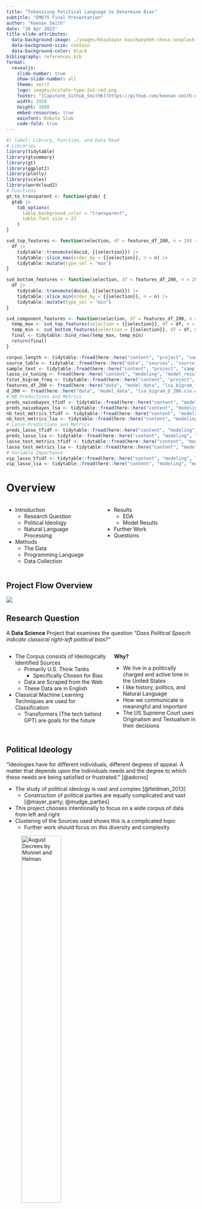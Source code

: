 ---
title: "Tokenizing Political Language to Determine Bias"
subtitle: "EM675 Final Presentation"
author: "Keenan Smith"
date: "26 Apr 2023"
title-slide-attributes: 
  data-background-image: ./images/khashayar-kouchpeydeh-chess-unsplash.jpg
  data-background-size: contain
  data-background-color: black
bibliography: references.bib
format:
  revealjs:
    slide-number: true
    show-slide-number: all
    theme: serif
    logo: images/ncstate-type-2x2-red.png
    footer: "[Capstone_Github_SmithK](https://github.com/keenan-smith-data/political-sentiment)"
    width: 1920
    height: 1080
    embed-resources: true
    mainfont: Roboto Slab
    code-fold: true
---

```{r}
#| label: Library, Function, and Data Read
# Libraries
library(tidytable)
library(gtsummary)
library(gt)
library(ggplot2)
library(plotly)
library(scales)
library(wordcloud2)
# Functions
gt_to_transparent <- function(gtab) {
  gtab |>
    tab_options(
      table.background.color = "transparent",
      table.font.size = 22
    )
}

svd_top_features <- function(selection, df = features_df_200, n = 20) {
  df |>
    tidytable::transmute(docid, {{selection}}) |>
    tidytable::slice_max(order_by = {{selection}}, n = n) |>
    tidytable::mutate(type_sel = "max")
}

svd_bottom_features <- function(selection, df = features_df_200, n = 20) {
  df |>
    tidytable::transmute(docid, {{selection}}) |>
    tidytable::slice_min(order_by = {{selection}}, n = n) |>
    tidytable::mutate(type_sel = "min")
}

svd_component_features <- function(selection, df = features_df_200, n = 20) {
  temp_max <- svd_top_features(selection = {{selection}}, df = df, n = n)
  temp_min <- svd_bottom_features(selection = {{selection}}, df = df, n = n)
  final <- tidytable::bind_rows(temp_max, temp_min)
  return(final)
}

corpus_length <- tidytable::fread(here::here("content", "project", "sample_data", "corpus_length_filtered.csv"))
source_table <- tidytable::fread(here::here("data", "sources", "source_table.csv"))
sample_text <- tidytable::fread(here::here("content", "project", "sample_data", "sample_corpus.csv"))
lasso_cv_tuning <- fread(here::here("content", "modeling", "model_results", "lasso_rs_metrics_tfidf_bigrams_4k.csv"))
tstat_bigram_freq <- tidytable::fread(here::here("content", "project", "sample_data", "tstat_freq_bigram.csv"))
features_df_200 <- fread(here::here("data", "model_data", "lsa_bigram_features_200.csv.gz"))
d_200 <- fread(here::here("data", "model_data", "lsa_bigram_D_200.csv.gz"))
# NB Predictions and Metrics
preds_naivebayes_tfidf <- tidytable::fread(here::here("content", "modeling", "model_results", "naivebayes_test_predictions_tfidf.csv"))
preds_naivebayes_lsa <- tidytable::fread(here::here("content", "modeling", "model_results", "naivebayes_test_predictions_lsa.csv"))
nb_test_metrics_tfidf <- tidytable::fread(here::here("content", "modeling", "model_results","naivebayes_test_metrics_tfidf.csv"))
nb_test_metrics_lsa <- tidytable::fread(here::here("content", "modeling", "model_results","naivebayes_test_metrics_lsa.csv"))
# Lasso Predictions and Metrics
preds_lasso_tfidf <- tidytable::fread(here::here("content", "modeling", "model_results", "lasso_test_predictions_tfidf.csv"))
preds_lasso_lsa <- tidytable::fread(here::here("content", "modeling", "model_results", "lasso_test_predictions_lsa.csv"))
lasso_test_metrics_tfidf <- tidytable::fread(here::here("content", "modeling", "model_results","lasso_test_metrics_tfidf.csv"))
lasso_test_metrics_lsa <- tidytable::fread(here::here("content", "modeling", "model_results","lasso_test_metrics_lsa.csv"))
# Variable Importance
vip_lasso_tfidf <- tidytable::fread(here::here("content", "modeling", "model_results", "lasso_variable_importance_tfidf.csv"))
vip_lasso_lsa <- tidytable::fread(here::here("content", "modeling", "model_results", "lasso_variable_importance_lsa.csv"))
```

# Overview

:::: {.columns}

::: {.column width="50%"}

-   Introduction
    -   Research Question
    -   Political Ideology
    -   Natural Language Processing
-   Methods
    -   The Data
    -   Programming Language
    -   Data Collection

:::

::: {.column width="50%"}

-   Results
    -   EDA
    -   Model Results
-   Further Work
-   Questions

:::

::::

## Project Flow Overview

![](./images/pol_lang_chart3.png){fig-align="center"}

## Research Question

A **Data Science** Project that examines the question *"Does Political Speech indicate classical right-left political bias?"*

:::: {.columns}

::: {.column width="55%"}

- The Corpus consists of Ideologically Identified Sources
  - Primarily U.S. Think Tanks
    - Specifically Chosen for Bias
  - Data are Scraped from the Web
  - These Data are in English
- Classical Machine Learning Techniques are used for Classification
  - Transformers (The tech behind GPT) are goals for the future

:::

::: {.column width="45%"}

**Why?**

- We live in a politically charged and active time in the United States
- I like history, politics, and Natural Language
- How we communicate is meaningful and important
- The US Supreme Court uses Originalism and Textualism in their decisions

:::

::::

## Political Ideology

"Ideologies have for different individuals, different degrees of appeal. A matter that depends upon the individuals needs and the degree to which these needs are being satisfied or frustrated." [@adorno]

::: {.incremental}

- The study of political ideology is vast and complex [@feldman_2013]
  - Construction of political parties are equally complicated and vast [@mayer_party; @mudge_parties]
- This project chooses intentionally to focus on a wide corpus of data from left and right
- Clustering of the Sources used shows this is a complicated topic
  - Further work should focus on this diversity and complexity
  
:::

![August Decrees by Monnet and Helman](./images/august-decrees-15925.jpg){width=50%}

## Natural Language Processing

"the application of computer science to the **analysis, synthesis, and comprehension"** of written and spoken language" (Oxford Dictionary)

:::: {.columns}

::: {.column width="55%"}

- Mixing Data Science and how we use Natural Language
- NLP use linguistic tools to build *features* out of language
- These features are then transformed into mathematical vectors in order to model
  - Tokens (units of language)
    - Characters, Words, n-grams, Sentences, Paragraphs
  - Term Frequency
  - Term Frequency Inverse Document Frequency (Tf-idf)
  - Embeddings (not used in this project)
  
:::

::: {.column width="45%"}

![Credit: Xoriant](images/nlp_picture.png)
:::

::::

- There are many other applications such as sentiment analysis and topic modeling to name a few

# {background-image="./images/pol_lang_methods.png"}

## Sources

```{r}
#| echo: false
#| label: Source Table

source_table |>
  tidytable::rename("Article Source" = art_source,
                    "Short Source" = short_source,
                    "Source Bias" = source_bias) |>
  gt() |>
  tab_header(
    title = md("**Source Table**"),
    subtitle = "Selected based on Data Availiability and Ease of Access"
  ) |>
  tab_footnote(
    footnote = md('Libertarian are grouped with Right-Wing Reference: Jones, Robert P, Daniel Cox, and Juhem Navarro-Rivera. 2013. “In Search of Libertarians in America.” PRRI. 2013. http://www.prri.org/research/2013-american-valuessurvey/.'),
    locations = cells_body(columns = "Article Source", rows = 2)
  ) |>
  gtExtras::gt_theme_538() |>
  tab_options(
    table.background.color = "transparent",
    table.font.size = 16
  )
```

## The Data

:::: {.columns}

::: {.column width="65%"}
- Bias
  - Selected Data Sources on Availability of Data
  - Trimmed as much as reasonably practical from Large Sources
  - Stopwords chosen based on EDA and Early Models
- Data Integrity
  - Data Scraped Straight Into SQL Database
  - Strict Type Adherence
  - Uniqueness of Links Checked through Final Corpus selection
  - No Text, No Input into DB

:::

::: {.column width="35%"}

- Metadata
  - Article Link `art_link` 
    - VARCHAR
  - Article Date `art_date` 
    - DATE
  - Article Author(s) `art_author` 
    - VARCHAR
  - Article Source `art_source` 
    - VARCHAR
  - Article Bias `art_bias` 
    - VARCHAR
- Data
  - Text 
    - VARCHAR

:::

::::

## Data Sample {.scrollable}

```{r}
#| label: Sample Text
sample_text |>
  gt() |>
  gtExtras::gt_theme_538() |>
  gt_to_transparent()
```

## Length of Text Analysis

```{r}
#| label: Length of Text Analysis
corpus_length |>
  select(source_bias, length_text) |>
  tbl_summary(by = source_bias,
    type = all_continuous() ~ "continuous2",
    statistic = all_continuous() ~ c(
      "{N_nonmiss}",
      "{median} ({p25}, {p75})",
      "{min}, {max}",
      "{sd}",
      "{sum}"
    )) |>
    as_gt() |>
    gtExtras::gt_theme_538() |>
    gtExtras::gt_highlight_rows(rows = 6) |>
    gt_to_transparent()
```

```{r}
theme_gtsummary_compact()
corpus_length |>
  select(art_source, length_text) |>
  tbl_summary(
    by = art_source,
    label = length_text ~ "Length of Text",
    type = all_continuous() ~ "continuous2",
    statistic = all_continuous() ~ c(
      "{N_nonmiss}",
      "{median} ({p25}, {p75})",
      "{min}, {max}",
      "{sd}",
      "{sum}"
    )) |>
    as_gt() |>
    gtExtras::gt_theme_538() |>
    gtExtras::gt_highlight_rows(rows = 6) |>
    gt_to_transparent()
```


## Process

![Technical Flow Chat](Flow Chart.drawio.png)

## Corpus Cleaning

- The Corpus is tokenized using the Quanteda framework of libraries
  = Bigrams were chosen due to their ability to contain more lexical scope information
  - Symbols, Numbers, and common Stopwords were excluded from the Corpus
  - Specific Stopwords were chosen via EDA and early LASSO Classification
    - Many of these are leftover web artifacts from scraping being an imperfect science
    - Others are common terms used in articles 
    - Lastly, proper nouns specific to certain think tanks (Organization Names, Sponsors)
    - Below is a sample of some of the removed bigrams

```{.r}
bigram_stopterms_post_write <- c("new_york", "american_progress", "en_el", "de_los", "de_la", "la_de", "en_las", "en_la", "de_las", "see_also", "right_right",
 "left_left", "getty_images", "world_week", "solely_author", "please_see", "topic_please", "senior_american", "associate_director", "team_american", "solely_expressed",
  "douglas_sarah", "roe_economic", "resident_american", "allison_foreign", "pdf_read", "opinions_expressed", "international_scholars", "sarah_allison", "thomas_roe", 
  "never_ways", "emphasis_added", "article_published", "newsletter_never", "expressed_solely", "report_pdf", "michael_barone", "thatcher_freedom", "margaret_thatcher", 
  "policy_team", "special_assistant", "see_graph", "read_full", "et_al", "one_two", "tell_us", "looks_like", "may_well", "may_also", "just_like", "tells_us", 
  "full_report", "full_article", "bergman_group", "reflect_views", "asia_program", "locked_priority", "priority_medium", "gte_mso", "e_t", "t_r", "r_e", "t_e", "r_r", 
  "que_el", "con_el", "el_de", "que_la", "de_que", "en_los", "read_whole", "views_kennan", "new_content", "author_article", "read_entire", "author_reflect", "front_page", 
  "article_first", "expressed_article", "agreeing_recieve", "delivered_inbox", "copied_directly", "latest_cfr", "policy_stories", "source_analysis", "digest_lately", 
  "address_view","stories_week", "weekly_digest", "original_analyses", "also_agreeing", "news_brief", "use_view", "week_featuring", "inbox_morning", "featuring_briefs", 
  "briefs_opinions", "opinions_explainers", "explainers_every", "friday_url", "url_address", "view_newsletters", "newsletters_news", "analysis_delivered", 
  "morning_weekdays", "weekdays_think", "health_curation", "curation_original", "analyses_visualizations", "visualizations_commentaries", "commentaries_examining", 
  "examining_debates", "worldwide_weekly", "weekly_entering", "entering_clicking", "clicking_subscribe", "subscribe_agreeing", "recieve_announcements", 
  "well_invitations", "agreeing_privacy", "view_newsletters", "agreeing_receive", "receive_announcements", "privacy_policy")

```

## Data Vectorization

- Corpus is Large consisting of 148,703 documents

::: {.incremental}

- Two Data Vectorization Techniques
  - Term Frequency - Inverse Document Frequency (tf-idf)
    - 4000 predictors chosen based on Frequency, vectorized using TF-IDF
  - Latent Semantic Analysis
    - 10,000 predictors dimensionally reduced to 200 using Singular Value Decomposition

- The Data are split 75/25 stratifying on bias
  - 111,526 documents in the training set
  - 37,177 documents in the testing set
  - Random Seed state is set to 2023 in every model for reproducibility
  
:::

## Models

Models were chosen for their use in Text Classification Best Practices and computational efficiency

:::: {.columns}

::: {.column width="45%"}

**Naive Bayes Classifier**

::: {.incremental}

  - A simple classifier that applies the Bayes Thereom to predictors
  - Assume within *kth* class, the *p* predictors are independent [@islr]
  - $Pr(Y = k | X = x) = \frac{\pi_i * f_k(x) = f_{k1}(x_1) * \dots * f_{kp}}{\sum^K_{k=1} \pi_l * f_{l1}(x_1) * \dots * f_{lp}}$
  - Generally good in Spam Detection situation where words appear less in one than the other

:::

:::

::: {.column width="45%"}

**LASSO Logistic Regression**

::: {.incremental}
  - Regularized Linear Regression that minimizes $\lambda$ value 
    - In Statistics/Linear Algebra, the LASSO uses an $\ell_1$ penalty
  - Performs Feature Selection on the Linear Model
  - With close ties to Linear Regression, predictor effects are easier to understand
  - $Pr(Y_i=1|X_i) = {\frac{exp(\beta_0 + \beta_1X_i + \beta_2X_2 + \dots + \beta_jX_i))}{1 + exp (\beta_0 + \beta_1X_i + \beta_2X_2 + \dots + \beta_jX_i}} + \lambda|\beta|_1$
    - Where $|\beta|_1 = \sum\limits_{j=1}^{p}|\beta|_j$.

:::

:::

::::

## Model Optimization {.scrollable}

- Cross Validation

  - 10 Fold Cross Validation is Utilized to Optimize Models
  - Best $\lambda$ is chosen based on ROC AUC [@smltar]

```{.r}
lambda_grid <- grid_regular(penalty(), levels = 10)
class_metrics <- metric_set(sens, spec, recall, precision, f_meas, accuracy, roc_auc, pr_auc)
tune_rs <- tune_grid(
  tune_wf,
  bigram_folds,
  grid = lambda_grid,
  metrics = class_metrics
)

chosen_auc <- tune_rs |>
  select_best(metric = "roc_auc")
final_lasso <- finalize_workflow(tune_wf, chosen_auc)
```

```{r}
#| label: lambda Optimization
lasso_cv_tuning |>
  select(penalty, .metric, mean) |>
  pivot_wider(names_from = .metric,
              values_from = mean) |>
  arrange(-roc_auc) |>
  rename("Lambda" = penalty,
         "Accuracy" = accuracy,
         "F Score" = f_meas,
         "Area Under Precision" = pr_auc,
         "Precision" = precision,
         "Recall" = recall,
         "ROC AUC" = roc_auc,
         "Sensitivity" = sens,
         "Specificity" = spec) |>
  gt() |>
  tab_header(
    title = md("**Classification Metric Set**"),
    subtitle = "Using ROC AUC to Select Best Model"
  ) |>
  tab_source_note(source_note = md("Reference: Hvitfeldt, E., and J. Silge. 2022. *Supervised Machine Learning for Text Analysis in R.* 1st ed. Data Science Series. CRC Press.")) |>
  fmt_number(columns = 1, decimals = 6) |>
  fmt_number(columns = 2:9, decimals = 3) |>
  gtExtras::gt_theme_538() |>
  gtExtras::gt_highlight_rows(rows = 1,
                              fill = "lightgrey",
                              bold_target_only = TRUE,
                              target_col = "Lambda") |>
  gtExtras::gt_color_rows(c(2,7), palette = "ggsci::blue_material") |>
  gt_to_transparent()
```

# {background-image="./images/pol_lang_results.png"}

```{r}
#| label: Histogram Creation
histogram_bias <- ggplot(corpus_length, aes(x = length_text, fill = source_bias, color = source_bias)) +
  geom_histogram(alpha = 0.5, position = "identity") +
  scale_x_log10(n.breaks = 16, labels = label_number(scale_cut = cut_short_scale())) +
  scale_y_continuous(n.breaks = 10, labels = label_number(scale_cut = cut_short_scale())) +
  scale_color_manual(values = c("left-wing" = "blue",
                                "right-wing" = "red")) +
  scale_fill_manual(values = c("left-wing" = "blue",
                                "right-wing" = "red")) +
  labs(x = "Number of Characters (log-scale)",
       y = "Number of Documents") +
  ggthemes::theme_clean(base_size = 18) +
  theme(rect = element_rect(fill = "transparent"))

histogram_source <- ggplot(corpus_length, aes(x = length_text, fill = short_source, color = short_source)) +
  geom_histogram(alpha = 0.5, position = "identity") +
  scale_x_log10(n.breaks = 5, labels = label_number(scale_cut = cut_short_scale())) +
  scale_y_continuous(n.breaks = 5, labels = label_number(scale_cut = cut_short_scale())) +
  labs(x = "Number of Characters (log-scale)",
       y = "Number of Documents") +
  facet_wrap(~ short_source, scales = "free") +
  ggthemes::theme_clean(base_size = 16) +
  theme(rect = element_rect(fill = "transparent"))
```

## Bias Histogram

```{r}
#| label: Bias Histogram Plotly
ggplotly(histogram_bias, width = 1800, height = 1000)
```

## Source Histogram

```{r}
#| label: Source Histogram Plotly
ggplotly(histogram_source, width = 1800, height = 1000)
```

## Left-Wing Bigrams

```{r}
#| label: Bigrams
left_bigram_freq <- subset(tstat_bigram_freq, group == "left-wing")
right_bigram_freq <- subset(tstat_bigram_freq, group == "right-wing")
```

```{r}
#| label: Left Wing Wordcloud
#| fig-height: 10
#| fig-width: 20
#| fig-align: center
wordcloud2(left_bigram_freq, size = 1.5, color = pals::ocean.thermal(100), minRotation = pi/6, maxRotation = pi/6, rotateRatio = 1, backgroundColor = "transparent")
```

## Right-Wing Bigrams

```{r}
#| label: Right Wing Wordcloud
#| fig-height: 10
#| fig-width: 20
#| fig-align: center
wordcloud2(right_bigram_freq, size = 1.5, color = pals::ocean.oxy(100), minRotation = -pi/6, maxRotation = -pi/6, rotateRatio = 1, backgroundColor = "transparent")
```

## Latent Semantic Analysis

::: {.incremental}

- Text Data are Largely Sparse and Highly Dimensional (lots of zeros, lots of features) [@smltar; @latent_medium] 
- Dimensional Reduction is a Common Unsupervised Learning Method to Reduce the # of Features while trading for some loss of information [@islr]
- LSA utilizes Truncated Singular Value Decomposition
  - Every Matrix can be Split into Three Component Matrices using Linear Algebra
  - $A_{mxn} = U_{mxr}S_{rxr}V_{nxr}^T$ [@svd_math]
    - $m$ are the documents, $n$ are the features, $r$ are the components
  - Mathematically Similar to Principal Components Analysis
  - More flexible and can use Sparse Matrices
- LSA groups mathematically similar features together semantically 
- 200 *components* were chosen for Ease of Computation
  - Some information is lost, but some insight is gained into semantically similar combinations
  
:::
  
## Component Variance Explained

```{r}
d_200 <- d_200 |>
  mutate(num = 1:200,
         percent_variability = d^2/sum(d^2)*100,
         cum_per_variability = cumsum(d^2)/sum(d^2)*100)

percent_var <- ggplot(d_200, aes(x = num, y = percent_variability, fill = num)) +
  geom_col() +
  scale_x_continuous(n.breaks = 10, labels = label_number(scale_cut = cut_short_scale()), limits = c(1, 200)) +
  scale_y_continuous(n.breaks = 10, labels = label_percent(scale = 1)) +
  labs(y = "Percent Variability Explained",
       x = "Number of Components") +
  ggthemes::theme_clean(base_size = 18) +
  theme(rect = element_rect(fill = "transparent"),
        legend.position = "none")

cum_percent <- ggplot(d_200, aes(x = num, y = cum_per_variability)) +
  geom_line(linewidth = 1.5, color = "midnightblue") +
  scale_x_continuous(n.breaks = 10, labels = label_number(scale_cut = cut_short_scale()), limits = c(1, 200)) +
  scale_y_continuous(n.breaks = 10, labels = label_percent(scale = 1)) +
  labs(y = "Cumulative Percent Variability Explained",
       x = "Number of Components") +
  ggthemes::theme_clean(base_size = 18) +
  theme(rect = element_rect(fill = "transparent"),
        legend.position = "none")
```

```{r}
ggplotly(percent_var, width = 1800, height = 1000)
```

## Cumulative Variability Explained

```{r}
ggplotly(cum_percent, width = 1800, height = 1000)
```


## Latent Semantic Analysis Component 1

```{r}
#| label: Component 1
component1_features <- svd_component_features(component1, features_df_200, n = 20)
c1 <- component1_features |>
  mutate(name = forcats::fct_reorder(docid, desc(component1))) |>
  ggplot(aes(component1, name)) +
    facet_grid(~ type_sel, scales = "free") +
    geom_col(aes(fill = type_sel)) +
    ggthemes::theme_clean(base_size = 18) +
    theme(rect = element_rect(fill = "transparent"))

ggplotly(c1, width = 1800, height = 1000)
```

## Latent Semantic Analysis Component 68

```{r}
#| label: Component 68
component68_features <- svd_component_features(component68, features_df_200, n = 20)
c68 <- component68_features |>
  mutate(name = forcats::fct_reorder(docid, desc(component68))) |>
  ggplot(aes(component68, name)) +
    facet_grid(~ type_sel, scales = "free") +
    geom_col(aes(fill = type_sel)) +
    ggthemes::theme_clean(base_size = 18) +
    theme(rect = element_rect(fill = "transparent"))

ggplotly(c68, width = 1800, height = 1000)
```

## Latent Semantic Analysis Component 86

```{r}
#| label: Component 86
component86_features <- svd_component_features(component86, features_df_200, n = 20)
c86 <- component86_features |>
  mutate(name = forcats::fct_reorder(docid, desc(component86))) |>
  ggplot(aes(component86, name)) +
    facet_grid(~ type_sel, scales = "free") +
    geom_col(aes(fill = type_sel)) +
    ggthemes::theme_clean(base_size = 18) +
    theme(rect = element_rect(fill = "transparent"))

ggplotly(c86, width = 1800, height = 1000)
```

## Latent Semantic Analysis Component 108

```{r}
#| label: Component 108
component108_features <- svd_component_features(component108, features_df_200, n = 20)
c108 <- component108_features |>
  mutate(name = forcats::fct_reorder(docid, desc(component108))) |>
  ggplot(aes(component108, name)) +
    facet_grid(~ type_sel, scales = "free") +
    geom_col(aes(fill = type_sel)) +
    ggthemes::theme_clean(base_size = 18) +
    theme(rect = element_rect(fill = "transparent"))

ggplotly(c108, width = 1800, height = 1000)
```

## Naive Bayes Model Results

::: {.panel-tabset}

### Tab A (tfidf)

:::: {.columns}

::: {.column width="55%"}

- 4000 of the Most Frequent Bigrams Selected

```{r}
#| label: Naive Bayes Tfidf Metrics
nb_test_metrics_tfidf |>
  select(.metric, .estimate) |>
  pivot_wider(names_from = .metric,
              values_from = .estimate) |>
  rename("Accuracy" = accuracy,
         "F Score" = f_meas,
         "Area Under Precision" = pr_auc,
         "Precision" = precision,
         "Recall" = recall,
         "ROC AUC" = roc_auc,
         "Sensitivity" = sens,
         "Specificity" = spec) |>
  gt() |>
  fmt_number(decimals = 3) |>
  tab_header(
    title = md("**Classification Metric Naive Bayes tfidf**"),
    subtitle = "Using ROC AUC to Select Best Model"
  ) |>
  tab_source_note(source_note = md("Reference: Hvitfeldt, E., and J. Silge. 2022. *Supervised Machine Learning for Text Analysis in R.* 1st ed. Data Science Series. CRC Press.")) |>
  gtExtras::gt_color_rows(c(6:7), palette = "ggsci::blue_material") |>
  gtExtras::gt_theme_538() |>
  gt_to_transparent()
```

```{r}
#| label: Naive Bayes tfidf Conf Mat
nb_tfidf_confmat <- preds_naivebayes_tfidf |>
  mutate(.pred_class = as.factor(.pred_class) |> forcats::fct_expand("left-wing") |> forcats::fct_relevel(c("left-wing", "right-wing")),
         source_bias = as.factor(source_bias) |> forcats::fct_relevel(c("left-wing", "right-wing"))
         ) |>
  yardstick::conf_mat(source_bias, .pred_class)

nb_tfidf_confmat_df <- as_tidytable(nb_tfidf_confmat$table) |>
  mutate(Prediction = as.factor(Prediction) |> forcats::fct_relevel(c("right-wing", "left-wing")),
         Truth = as.factor(Truth) |> forcats::fct_relevel(c("left-wing", "right-wing"))
         )

nb_tfidf_confmat_df |>
  ggplot(mapping = aes(x = Truth, y = Prediction)) +
    geom_tile(aes(fill = N), colour = "white") +
    geom_text(aes(label = N)) +
    scale_fill_gradient(low="white", high="#009194") +
    ggthemes::theme_clean(base_size = 18) +
    theme(legend.position = "none",
    rect = element_rect(fill = "transparent",
                        color = "transparent"))
```

:::

::: {.column width="45%"}

```{r}
#| label: Naive Bayes tfidf ROC Plot
#| fig-height: 8
#| fig-width: 8
preds_naivebayes_tfidf |>
  mutate(.pred_class = as.factor(.pred_class),
         source_bias = as.factor(source_bias) ) |>
  yardstick::roc_curve(source_bias, `.pred_left-wing`) |>
  ggplot(aes(x = 1 - specificity, y = sensitivity)) +
  geom_line(linewidth = 1.5, color = "midnightblue") +
  geom_abline(
    lty = 2, alpha = 0.5,
    color = "gray50",
    linewidth = 1.2
  ) +
  ggthemes::theme_clean(base_size = 18) +
  theme(rect = element_rect(fill = "transparent"))
```

:::

::::

### Tab B (LSA)

:::: {.columns}

::: {.column width="55%"}

```{r}
#| label: Naive Bayes lsa Metrics
nb_test_metrics_lsa |>
  select(.metric, .estimate) |>
  pivot_wider(names_from = .metric,
              values_from = .estimate) |>
  rename("Accuracy" = accuracy,
         "F Score" = f_meas,
         "Area Under Precision" = pr_auc,
         "Precision" = precision,
         "Recall" = recall,
         "ROC AUC" = roc_auc,
         "Sensitivity" = sens,
         "Specificity" = spec) |>
  gt() |>
  fmt_number(decimals = 3) |>
  tab_header(
    title = md("**Classification Metric Naive Bayes LSA**"),
    subtitle = "Using ROC AUC to Select Best Model"
  ) |>
  tab_source_note(source_note = md("Reference: Hvitfeldt, E., and J. Silge. 2022. *Supervised Machine Learning for Text Analysis in R.* 1st ed. Data Science Series. CRC Press.")) |>
  gtExtras::gt_color_rows(c(6:7), palette = "ggsci::blue_material") |>
  gtExtras::gt_theme_538() |>
  gt_to_transparent()
```

```{r}
#| label: Naive Bayes LSA Conf Mat
nb_lsa_confmat <- preds_naivebayes_lsa |>
  mutate(.pred_class = as.factor(.pred_class) |> forcats::fct_relevel(c("left-wing", "right-wing")),
         source_bias = as.factor(source_bias) |> forcats::fct_relevel(c("left-wing", "right-wing"))
         ) |>
  yardstick::conf_mat(source_bias, .pred_class)

nb_lsa_confmat_df <- as_tidytable(nb_lsa_confmat$table) |>
  mutate(Prediction = as.factor(Prediction) |> forcats::fct_relevel(c("right-wing", "left-wing")),
         Truth = as.factor(Truth) |> forcats::fct_relevel(c("left-wing", "right-wing"))
         )

nb_lsa_confmat_df |>
  ggplot(mapping = aes(x = Truth, y = Prediction)) +
    geom_tile(aes(fill = N), colour = "white") +
    geom_text(aes(label = N)) +
    scale_fill_gradient(low="white", high="#009194") +
    ggthemes::theme_clean(base_size = 18) +
    theme(legend.position = "none",
    rect = element_rect(fill = "transparent",
                        color = "transparent"))
```

:::

::: {.column width="45%"}

```{r}
#| label: Naive Bayes LSA ROC Curve 
#| fig-height: 8
#| fig-width: 8
preds_naivebayes_lsa |>
  mutate(.pred_class = as.factor(.pred_class),
         source_bias = as.factor(source_bias) ) |>
  yardstick::roc_curve(source_bias, `.pred_left-wing`) |>
  ggplot(aes(x = 1 - specificity, y = sensitivity)) +
  geom_line(linewidth = 1.5, color = "midnightblue") +
  geom_abline(
    lty = 2, alpha = 0.5,
    color = "gray50",
    linewidth = 1.2
  ) +
  ggthemes::theme_clean(base_size = 18) +
  theme(rect = element_rect(fill = "transparent"))
```

:::

::::

:::

## LASSO Model Results

::: {.panel-tabset}

### Tab A

:::: {.columns}

::: {.column width="55%"}

- 4000 of the Most Frequent Bigrams Selected
- Lambda Value: **0.000464**

```{r}
#| label: lasso tfidf metrics
lasso_test_metrics_tfidf |>
  select(.metric, .estimate) |>
  pivot_wider(names_from = .metric,
              values_from = .estimate) |>
  rename("Accuracy" = accuracy,
         "F Score" = f_meas,
         "Area Under Precision" = pr_auc,
         "Precision" = precision,
         "Recall" = recall,
         "ROC AUC" = roc_auc,
         "Sensitivity" = sens,
         "Specificity" = spec) |>
  gt() |>
  fmt_number(decimals = 3) |>
  tab_header(
    title = md("**Classification Metrics LASSO tfidf**"),
    subtitle = "Using ROC AUC to Select Best Model"
  ) |>
  tab_source_note(source_note = md("Reference: Hvitfeldt, E., and J. Silge. 2022. *Supervised Machine Learning for Text Analysis in R.* 1st ed. Data Science Series. CRC Press.")) |>
  gtExtras::gt_color_rows(c(6:7), palette = "ggsci::blue_material") |>
  gtExtras::gt_theme_538() |>
  gt_to_transparent()
```

```{r}
#| label: lasso tfidf conf mat
lasso_tfidf_confmat <- preds_lasso_tfidf |>
  mutate(.pred_class = as.factor(.pred_class) |> forcats::fct_relevel(c("left-wing", "right-wing")),
         source_bias = as.factor(source_bias) |> forcats::fct_relevel(c("left-wing", "right-wing"))
         ) |>
  yardstick::conf_mat(source_bias, .pred_class)

lasso_tfidf_confmat_df <- as_tidytable(lasso_tfidf_confmat$table) |>
  mutate(Prediction = as.factor(Prediction) |> forcats::fct_relevel(c("right-wing", "left-wing")),
         Truth = as.factor(Truth) |> forcats::fct_relevel(c("left-wing", "right-wing"))
         )

lasso_tfidf_confmat_df |>
  ggplot(mapping = aes(x = Truth, y = Prediction)) +
    geom_tile(aes(fill = N), colour = "white") +
    geom_text(aes(label = N)) +
    scale_fill_gradient(low="white", high="#009194") +
    ggthemes::theme_clean(base_size = 18) +
    theme(legend.position = "none",
    rect = element_rect(fill = "transparent",
                        color = "transparent"))
```

:::

::: {.column width="45%"}

```{r}
#| label: Lasso tfidf ROC curve
#| fig-height: 8
#| fig-width: 8
preds_lasso_tfidf |>
  mutate(.pred_class = as.factor(.pred_class),
         source_bias = as.factor(source_bias) ) |>
  yardstick::roc_curve(source_bias, `.pred_left-wing`) |>
  ggplot(aes(x = 1 - specificity, y = sensitivity)) +
  geom_line(linewidth = 1.5, color = "midnightblue") +
  geom_abline(
    lty = 2, alpha = 0.5,
    color = "gray50",
    linewidth = 1.2
  ) +
  ggthemes::theme_clean(base_size = 18) +
  theme(rect = element_rect(fill = "transparent"))
```

:::

::::

### Tab B (tfidf Var Imp)

```{r}
#| label: Lasso VIP tfidf 
#| fig-align: center
vip_tfidf_chart <- vip_lasso_tfidf |>
  mutate(
    Importance = abs(Importance),
    Variable = forcats::fct_reorder(Variable, Importance)
  ) |>
  slice_head(n = 40) |>
  ggplot(aes(x = Importance, y = Variable, fill = Sign)) +
  geom_col() +
  scale_x_continuous(expand = c(0, 0)) +
  scale_fill_manual(values = c("NEG" = "blue",
                               "POS" = "red")) +
  labs(y = NULL) +
  ggthemes::theme_clean(base_size = 18) +
  theme(rect = element_rect(fill = "transparent"))

ggplotly(vip_tfidf_chart, width = 1600, height = 900)
```

### Tab C (LSA)

:::: {.columns}

::: {.column width="55%"}

- 200 Component Vectors
- Lambda Value: **0e-10**

```{r}
#| label: Lasso LSA metrics
lasso_test_metrics_lsa |>
  select(.metric, .estimate) |>
  pivot_wider(names_from = .metric,
              values_from = .estimate) |>
  rename("Accuracy" = accuracy,
         "F Score" = f_meas,
         "Area Under Precision" = pr_auc,
         "Precision" = precision,
         "Recall" = recall,
         "ROC AUC" = roc_auc,
         "Sensitivity" = sens,
         "Specificity" = spec) |>
  gt() |>
  fmt_number(decimals = 3) |>
  tab_header(
    title = md("**Classification Metric LASSO LSA**"),
    subtitle = "Using ROC AUC to Select Best Model"
  ) |>
  tab_source_note(source_note = md("Reference: Hvitfeldt, E., and J. Silge. 2022. *Supervised Machine Learning for Text Analysis in R.* 1st ed. Data Science Series. CRC Press.")) |>
  gtExtras::gt_color_rows(c(6:7), palette = "ggsci::blue_material") |>
  gtExtras::gt_theme_538() |>
  gt_to_transparent()
```

```{r}
#| label: Lasso LSA Conf Mat
lasso_lsa_confmat <- preds_lasso_lsa |>
  mutate(.pred_class = as.factor(.pred_class) |> forcats::fct_relevel(c("left-wing", "right-wing")),
         source_bias = as.factor(source_bias) |> forcats::fct_relevel(c("left-wing", "right-wing"))
         ) |>
  yardstick::conf_mat(source_bias, .pred_class)

lasso_lsa_confmat_df <- as_tidytable(lasso_lsa_confmat$table) |>
  mutate(Prediction = as.factor(Prediction) |> forcats::fct_relevel(c("right-wing", "left-wing")),
         Truth = as.factor(Truth) |> forcats::fct_relevel(c("left-wing", "right-wing"))
         )

lasso_lsa_confmat_df |>
  ggplot(mapping = aes(x = Truth, y = Prediction)) +
    geom_tile(aes(fill = N), colour = "white") +
    geom_text(aes(label = N)) +
    scale_fill_gradient(low="white", high="#009194") +
    ggthemes::theme_clean(base_size = 18) +
    theme(legend.position = "none",
    rect = element_rect(fill = "transparent",
                        color = "transparent"))
```

:::

::: {.column width="45%"}

```{r}
#| label: Lasso LSA ROC Curve
#| fig-height: 8
#| fig-width: 8
preds_lasso_lsa |>
  mutate(.pred_class = as.factor(.pred_class),
         source_bias = as.factor(source_bias) ) |>
  yardstick::roc_curve(source_bias, `.pred_left-wing`) |>
  ggplot(aes(x = 1 - specificity, y = sensitivity)) +
  geom_line(linewidth = 1.5, color = "midnightblue") +
  geom_abline(
    lty = 2, alpha = 0.5,
    color = "gray50",
    linewidth = 1.2
  ) +
  ggthemes::theme_clean(base_size = 18) +
  theme(rect = element_rect(fill = "transparent"))
```

:::

::::

### Tab D (LSA Var Imp)

```{r}
#| label: Lasso VIP LSA
#| fig-align: center
vip_lsa_chart <- vip_lasso_lsa |>
  mutate(
    Importance = abs(Importance),
    Variable = forcats::fct_reorder(Variable, Importance)
  ) |>
  slice_head(n = 30) |>
  ggplot(aes(x = Importance, y = Variable, fill = Sign)) +
  geom_col() +
  scale_x_continuous(expand = c(0, 0)) +
  scale_fill_manual(values = c("NEG" = "blue",
                               "POS" = "red")) +
  labs(y = NULL) +
  ggthemes::theme_clean(base_size = 18) +
  theme(rect = element_rect(fill = "transparent"))

ggplotly(vip_lsa_chart, width = 1600, height = 900)
```

:::

## Conclusion & Remarks

- Models Results Appear Promising
  - An Accuracy of 83.7% and ROC AUC of .909 is pretty impressive for LASSO Classification on a Test Set of 37,177 documents
  - Results are Relatively Easy to Interpret
- Other Models were attempted, but Computation Time > 36 hours
  - Random Forest and xgBoost
  - Initial xgBoost on Early Data Set was closer to Naive Bayes than Lasso
- Transformers and Neural Nets would be Next Step
- Data Set is Large, but not Unwieldy
- Would like to make a Dashboard for the Public to Interact with
- Overall, this is a step, but not the finish line


## References

::: {#refs}
:::

# Questions

## Attributions

- Cover Photo by [Khashayar Kouchpeydeh](https://unsplash.com/pt-br/@kouchpeydeh?utm_source=unsplash&utm_medium=referral&utm_content=creditCopyText) on [Unsplash](https://unsplash.com/photos/QR_TFiIX8hM?utm_source=unsplash&utm_medium=referral&utm_content=creditCopyText)
